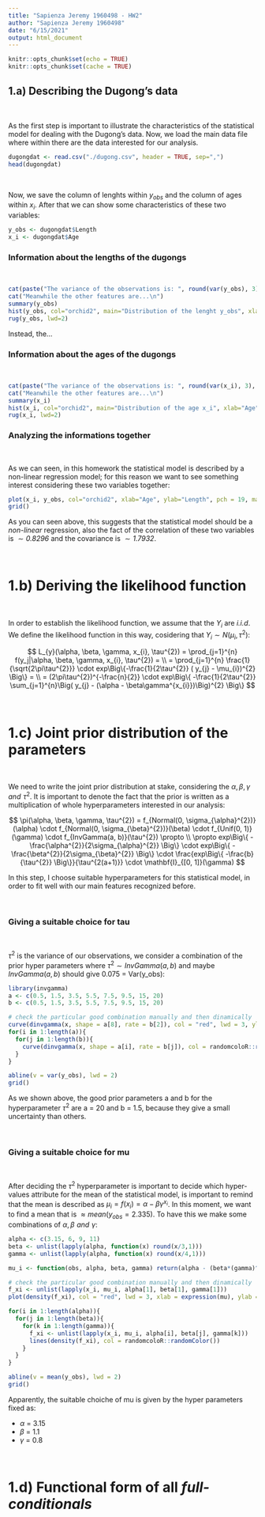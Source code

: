 ---
title: "Sapienza Jeremy 1960498 - HW2"
author: "Sapienza Jeremy 1960498"
date: "6/15/2021"
output: html_document
---

```{r setup, include=FALSE}
knitr::opts_chunk$set(echo = TRUE)
knitr::opts_chunk$set(cache = TRUE)
```

## 1.a) Describing the Dugong's data

$$~$$

As the first step is important to illustrate the characteristics of the statistical model for dealing with the Dugong's data. Now, we load the main data file where within there are the data interested for our analysis.

```{r}
dugongdat <- read.csv("./dugong.csv", header = TRUE, sep=",")
head(dugongdat)
```

$$~$$

Now, we save the column of lenghts within $y_{obs}$ and the column of ages within $x_{i}$. After that we can show some characteristics of these two variables:

```{r echo=FALSE, include=FALSE}
y_obs <- dugongdat$Length
x_i <- dugongdat$Age
```

### **Information about the lengths of the dugongs**

$$~$$

```{r fig.align="center"}
cat(paste("The variance of the observations is: ", round(var(y_obs), 3), "\n", sep =""))
cat("Meanwhile the other features are...\n")
summary(y_obs)
hist(y_obs, col="orchid2", main="Distribution of the lenght y_obs", xlab="Length")
rug(y_obs, lwd=2)
```

Instead, the...

### **Information about the ages of the dugongs**

$$~$$

```{r fig.align="center"}
cat(paste("The variance of the observations is: ", round(var(x_i), 3), "\n", sep =""))
cat("Meanwhile the other features are...\n")
summary(x_i)
hist(x_i, col="orchid2", main="Distribution of the age x_i", xlab="Age")
rug(x_i, lwd=2)
```

### **Analyzing the informations together**

$$~$$

As we can seen, in this homework the statistical model is described by a non-linear regression model; for this reason we want to see something interest considering these two variables together:

```{r echo=FALSE, fig.align="center"}
plot(x_i, y_obs, col="orchid2", xlab="Age", ylab="Length", pch = 19, main = "The Dugong's Data")
grid()
```

As you can seen above, this suggests that the statistical model should be a *non-linear* regression, also the fact of the correlation of these two variables is $\sim \textit{0.8296}$ and the covariance is $\sim \textit{1.7932}$.

$$~$$

# 1.b) Deriving the likelihood function

$$~$$

In order to establish the likelihood function, we assume that the $Y_{i}$ are *i.i.d*. We define the likelihood function in this way, cosidering that $Y_{i} \sim N(\mu_{i}, \tau^{2})$:

$$
L_{y}(\alpha, \beta, \gamma, x_{i}, \tau^{2}) = \prod_{j=1}^{n} f(y_j|\alpha, \beta, \gamma, x_{i}, \tau^{2}) = \\
= \prod_{j=1}^{n} \frac{1}{\sqrt{2\pi\tau^{2}}} \cdot exp\Big\{-\frac{1}{2\tau^{2}} ( y_{j} - \mu_{i})^{2} \Big\} = \\
= (2\pi\tau^{2})^{-\frac{n}{2}} \cdot exp\Big\{ -\frac{1}{2\tau^{2}} \sum_{j=1}^{n}\Big( y_{j} - (\alpha - \beta\gamma^{x_{i}})\Big)^{2} \Big\}
$$

$$~$$

# 1.c) Joint prior distribution of the parameters

$$~$$

We need to write the joint prior distribution at stake, considering the $\alpha, \beta, \gamma \,\, and \,\, \tau^{2}$. It is important to denote the fact that the prior is written as a multiplication of whole hyperparameters interested in our analysis:

$$
\pi(\alpha, \beta, \gamma, \tau^{2}) = f_{Normal(0, \sigma_{\alpha}^{2})}(\alpha) \cdot f_{Normal(0, \sigma_{\beta}^{2})}(\beta) \cdot f_{Unif(0, 1)}(\gamma) \cdot f_{InvGamma(a, b)}(\tau^{2}) \propto \\
\propto exp\Big\{ -\frac{\alpha^{2}}{2\sigma_{\alpha}^{2}} \Big\} \cdot exp\Big\{ -\frac{\beta^{2}}{2\sigma_{\beta}^{2}} \Big\} \cdot \frac{exp\Big\{ -\frac{b}{\tau^{2}} \Big\}}{\tau^{2(a+1)}} \cdot \mathbf{I}_{[0, 1]}(\gamma)
$$

In this step, I choose suitable hyperparameters for this statistical model, in order to fit well with our main features recognized before.

$$~$$

### **Giving a suitable choice for tau**

$$~$$

$\tau^2$ is the variance of our observations, we consider a combination of the prior hyper parameters where $\tau^2 \sim InvGamma(a, b)$ and maybe $InvGamma(a, b)$ should give 0.075 = Var(y_obs):   

```{r echo=FALSE, fig.align="center"}
library(invgamma)
a <- c(0.5, 1.5, 3.5, 5.5, 7.5, 9.5, 15, 20)
b <- c(0.5, 1.5, 3.5, 5.5, 7.5, 9.5, 15, 20)

# check the particular good combination manually and then dinamically
curve(dinvgamma(x, shape = a[8], rate = b[2]), col = "red", lwd = 3, ylim = c(0, 25), xlim = c(0, 0.5), xlab = expression(tau^2), ylab = expression(pi(tau^2)), main = "The suitable choiche of tau")
for(i in 1:length(a)){
  for(j in 1:length(b)){
    curve(dinvgamma(x, shape = a[i], rate = b[j]), col = randomcoloR::randomColor(), add = TRUE)
  }
}

abline(v = var(y_obs), lwd = 2)
grid()
```

As we shown above, the good prior parameters a and b for the hyperparameter $\tau^2$ are a = 20 and b = 1.5, because they give a small uncertainty than others.

$$~$$

### **Giving a suitable choice for mu**

$$~$$

After deciding the $\tau^{2}$ hyperparameter is important to decide which hyper-values attribute for the mean of the statistical model, is important to remind that the mean is described as $\mu_{i} = f(x_{i}) = \alpha - \beta\gamma^{x_{i}}$. In this moment, we want to find a mean that is $\approx mean(y_{obs} = 2.335)$. To have this we make some combinations of $\alpha, \beta \,\, and \,\, \gamma$:

```{r echo=FALSE, fig.align="center"}
alpha <- c(3.15, 6, 9, 11)
beta <- unlist(lapply(alpha, function(x) round(x/3,1)))
gamma <- unlist(lapply(alpha, function(x) round(x/4,1)))

mu_i <- function(obs, alpha, beta, gamma) return(alpha - (beta*(gamma)^obs))

# check the particular good combination manually and then dinamically
f_xi <- unlist(lapply(x_i, mu_i, alpha[1], beta[1], gamma[1]))
plot(density(f_xi), col = "red", lwd = 3, xlab = expression(mu), ylab = expression(pi(mu)), xlim=c(1,4), main = "The suitable choiche of mu")

for(i in 1:length(alpha)){
  for(j in 1:length(beta)){
    for(k in 1:length(gamma)){
      f_xi <- unlist(lapply(x_i, mu_i, alpha[i], beta[j], gamma[k]))
      lines(density(f_xi), col = randomcoloR::randomColor())
    }
  }
}

abline(v = mean(y_obs), lwd = 2)
grid()
```

Apparently, the suitable choiche of mu is given by the hyper parameters fixed as:

- $\alpha$ = 3.15
- $\beta$ = 1.1
- $\gamma$ = 0.8

$$~$$

# 1.d) Functional form of all *full-conditionals* 

$$~$$